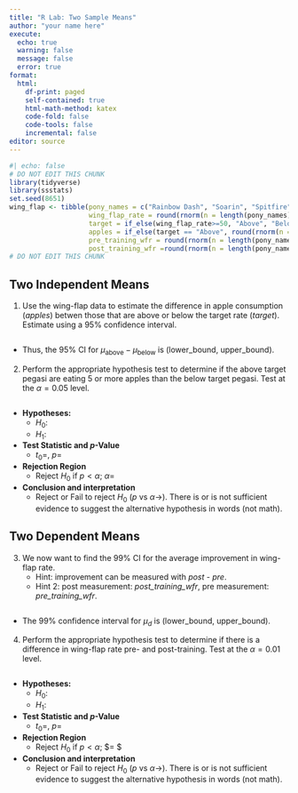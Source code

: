 ```yaml
---
title: "R Lab: Two Sample Means"
author: "your name here"
execute:
  echo: true
  warning: false
  message: false
  error: true
format: 
  html:
    df-print: paged
    self-contained: true
    html-math-method: katex
    code-fold: false
    code-tools: false
    incremental: false
editor: source
---
```


```r
#| echo: false
# DO NOT EDIT THIS CHUNK
library(tidyverse)
library(ssstats)
set.seed(8651)
wing_flap <- tibble(pony_names = c("Rainbow Dash", "Soarin", "Spitfire", "Cloudchaser", "Fleetfoot", "Lightning Dust", "Windy Whistles", "Stormy Skies", "Gusty Gale", "Zephyr Breeze", "Skydancer", "Aero Ace", "Nimbus Sprint", "Breeze Wing", "Flash Fly", "Twister Tail", "Sirensong", "Aero Wave", "Sky Dancer", "Gale Gust", "Storm Strider", "Cyclone Swift", "Wind Whirl", "Jet Stream", "Flurry Flap"),
                    wing_flap_rate = round(rnorm(n = length(pony_names), mean = 50, sd = 8),1),
                    target = if_else(wing_flap_rate>=50, "Above", "Below"),
                    apples = if_else(target == "Above", round(rnorm(n = length(pony_names), mean = 25, sd = 2)), round(rnorm(n = length(pony_names), mean = 15, sd = 3))),
                    pre_training_wfr = round(rnorm(n = length(pony_names), mean = 50, sd = 8),1),
                    post_training_wfr =round(rnorm(n = length(pony_names), mean = 50, sd = 4),1))
# DO NOT EDIT THIS CHUNK
```

## Two Independent Means

1. Use the wing-flap data to estimate the difference in apple consumption (*apples*) betwen those that are above or below the target rate (*target*). Estimate using a 95% confidence interval.

```r

```

- Thus, the 95% CI for $\mu_{\text{above}} - \mu_{\text{below}}$ is (lower_bound, upper_bound).


2. Perform the appropriate hypothesis test to determine if the above target pegasi are eating 5 or more apples than the below target pegasi. Test at the $\alpha=0.05$ level.

```r

```

- **Hypotheses:**
    - $H_0:$
    - $H_1:$

- **Test Statistic and *p*-Value**
    - $t_0 =$, $p =$
    
- **Rejection Region**
    - Reject $H_0$ if $p < \alpha$; $\alpha =$
    
- **Conclusion and interpretation**
    - Reject or Fail to reject $H_0$ ($p \text{ vs } \alpha \to$). There is or is not sufficient evidence to suggest the alternative hypothesis in words (not math).

## Two Dependent Means

3. We now want to find the 99% CI for the average improvement in wing-flap rate.
    - Hint: improvement can be measured with *post* - *pre*.
    - Hint 2: post measurement: *post_training_wfr*, pre measurement: *pre_training_wfr*.

```r

```

- The 99% confidence interval for $\mu_d$ is (lower_bound, upper_bound).

4. Perform the appropriate hypothesis test to determine if there is a difference in wing-flap rate pre- and post-training. Test at the $\alpha=0.01$ level.

```r

```

- **Hypotheses:**
    - $H_0:$
    - $H_1:$

- **Test Statistic and *p*-Value**
    - $t_0 =$, $p =$
    
- **Rejection Region**
    - Reject $H_0$ if $p < \alpha$; $\alpha = $
    
- **Conclusion and interpretation**
    - Reject or Fail to reject $H_0$ ($p \text{ vs } \alpha \to$). There is or is not sufficient evidence to suggest the alternative hypothesis in words (not math).